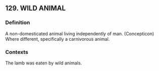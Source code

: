 ## 129. WILD ANIMAL
### Definition
A non-domesticated animal living independently of man. (Concepticon) Where different, specifically a carnivorous animal.

### Contexts
The lamb was eaten by wild animals.


